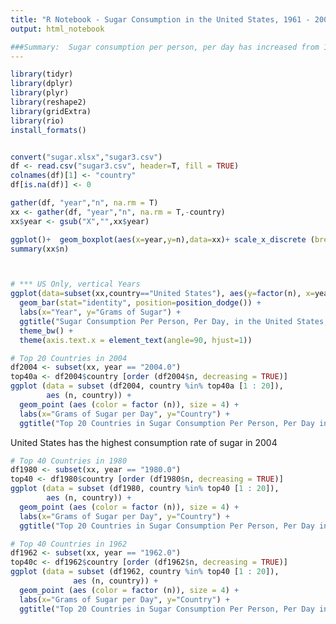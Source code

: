 ```yaml
---
title: "R Notebook - Sugar Consumption in the United States, 1961 - 2004"
output: html_notebook

###Summary:  Sugar consumption per person, per day has increased from 1980 to 2004.  By 2004 the United States had the highest consumption of sugar of all countries measured.
---
```


```r

library(tidyr)
library(dplyr)
library(plyr)
library(reshape2)
library(gridExtra)
library(rio)
install_formats()


convert("sugar.xlsx","sugar3.csv")
df <- read.csv("sugar3.csv", header=T, fill = TRUE)
colnames(df)[1] <- "country"
df[is.na(df)] <- 0

gather(df, "year","n", na.rm = T)
xx <- gather(df, "year","n", na.rm = T,-country)
xx$year <- gsub("X","",xx$year)

ggplot()+  geom_boxplot(aes(x=year,y=n),data=xx)+ scale_x_discrete (breaks = seq(1960, 2004, 2)) 
summary(xx$n)



# *** US Only, vertical Years
ggplot(data=subset(xx,country=="United States"), aes(y=factor(n), x=year)) +
  geom_bar(stat="identity", position=position_dodge()) + 
  labs(x="Year", y="Grams of Sugar") + 
  ggtitle("Sugar Consumption Per Person, Per Day, in the United States, 1961-2004") +
  theme_bw() +
  theme(axis.text.x = element_text(angle=90, hjust=1))

```

```r


# Top 20 Countries in 2004
df2004 <- subset(xx, year == "2004.0")
top40a <- df2004$country [order (df2004$n, decreasing = TRUE)]
ggplot (data = subset (df2004, country %in% top40a [1 : 20]), 
        aes (n, country)) +
  geom_point (aes (color = factor (n)), size = 4) +
  labs(x="Grams of Sugar per Day", y="Country") + 
  ggtitle("Top 20 Countries in Sugar Consumption Per Person, Per Day in 2004")
```
United States has the highest consumption rate of sugar in 2004




```r
# Top 40 Countries in 1980
df1980 <- subset(xx, year == "1980.0")
top40 <- df1980$country [order (df1980$n, decreasing = TRUE)]
ggplot (data = subset (df1980, country %in% top40 [1 : 20]), 
        aes (n, country)) +
  geom_point (aes (color = factor (n)), size = 4) +
  labs(x="Grams of Sugar per Day", y="Country") + 
  ggtitle("Top 20 Countries in Sugar Consumption Per Person, Per Day in 1980") 
```

```r
# Top 40 Countries in 1962
df1962 <- subset(xx, year == "1962.0")
top40c <- df1962$country [order (df1962$n, decreasing = TRUE)]
ggplot (data = subset (df1962, country %in% top40 [1 : 20]), 
              aes (n, country)) +
  geom_point (aes (color = factor (n)), size = 4) +
  labs(x="Grams of Sugar per Day", y="Country") + 
  ggtitle("Top 20 Countries in Sugar Consumption Per Person, Per Day in 1962") 

```